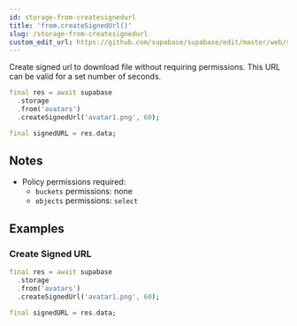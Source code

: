 ```yaml
---
id: storage-from-createsignedurl
title: 'from.createSignedUrl()'
slug: /storage-from-createsignedurl
custom_edit_url: https://github.com/supabase/supabase/edit/master/web/spec/supabase_dart_v1_ref.yml
---
```



Create signed url to download file without requiring permissions. This URL can be valid for a set number of seconds.

```dart
final res = await supabase
  .storage
  .from('avatars')
  .createSignedUrl('avatar1.png', 60);

final signedURL = res.data;
```

## Notes

- Policy permissions required:
  - `buckets` permissions: none
  - `objects` permissions: `select`

## Examples

### Create Signed URL

```dart
final res = await supabase
  .storage
  .from('avatars')
  .createSignedUrl('avatar1.png', 60);

final signedURL = res.data;
```
